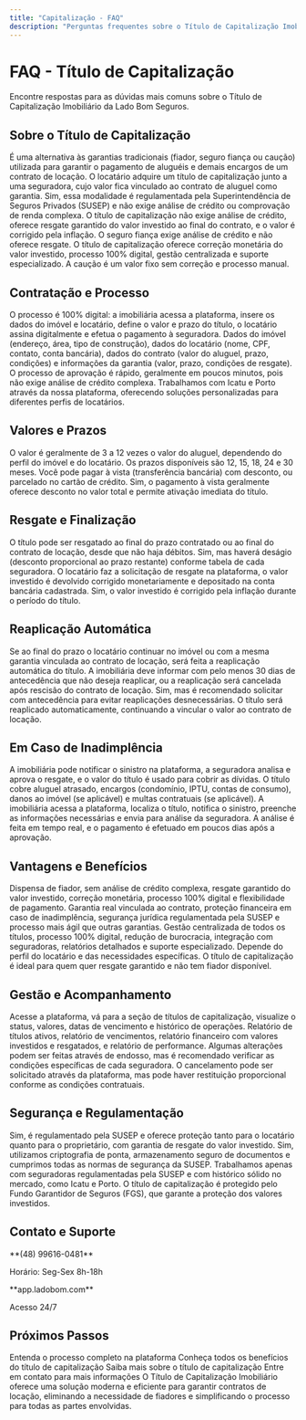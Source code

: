```yaml
---
title: "Capitalização - FAQ"
description: "Perguntas frequentes sobre o Título de Capitalização Imobiliário"
---
```


# FAQ - Título de Capitalização

<Info>
Encontre respostas para as dúvidas mais comuns sobre o Título de Capitalização Imobiliário da Lado Bom Seguros.
</Info>

## Sobre o Título de Capitalização

<AccordionGroup>
<Accordion title="O que é o Título de Capitalização Imobiliário?">
  É uma alternativa às garantias tradicionais (fiador, seguro fiança ou caução) utilizada para garantir o pagamento de aluguéis e demais encargos de um contrato de locação. O locatário adquire um título de capitalização junto a uma seguradora, cujo valor fica vinculado ao contrato de aluguel como garantia.
</Accordion>

<Accordion title="É regulamentado?">
  Sim, essa modalidade é regulamentada pela Superintendência de Seguros Privados (SUSEP) e não exige análise de crédito ou comprovação de renda complexa.
</Accordion>

<Accordion title="Qual a diferença entre título de capitalização e seguro fiança?">
  O título de capitalização não exige análise de crédito, oferece resgate garantido do valor investido ao final do contrato, e o valor é corrigido pela inflação. O seguro fiança exige análise de crédito e não oferece resgate.
</Accordion>

<Accordion title="Qual a diferença entre título de capitalização e caução?">
  O título de capitalização oferece correção monetária do valor investido, processo 100% digital, gestão centralizada e suporte especializado. A caução é um valor fixo sem correção e processo manual.
</Accordion>
</AccordionGroup>

## Contratação e Processo

<AccordionGroup>
<Accordion title="Como contratar o título de capitalização?">
  O processo é 100% digital: a imobiliária acessa a plataforma, insere os dados do imóvel e locatário, define o valor e prazo do título, o locatário assina digitalmente e efetua o pagamento à seguradora.
</Accordion>

<Accordion title="Quais dados são necessários?">
  Dados do imóvel (endereço, área, tipo de construção), dados do locatário (nome, CPF, contato, conta bancária), dados do contrato (valor do aluguel, prazo, condições) e informações da garantia (valor, prazo, condições de resgate).
</Accordion>

<Accordion title="Quanto tempo demora para aprovar?">
  O processo de aprovação é rápido, geralmente em poucos minutos, pois não exige análise de crédito complexa.
</Accordion>

<Accordion title="Quais seguradoras vocês trabalham?">
  Trabalhamos com Icatu e Porto através da nossa plataforma, oferecendo soluções personalizadas para diferentes perfis de locatários.
</Accordion>
</AccordionGroup>

## Valores e Prazos

<AccordionGroup>
<Accordion title="Qual o valor do título?">
  O valor é geralmente de 3 a 12 vezes o valor do aluguel, dependendo do perfil do imóvel e do locatário.
</Accordion>

<Accordion title="Quais os prazos disponíveis?">
  Os prazos disponíveis são 12, 15, 18, 24 e 30 meses.
</Accordion>

<Accordion title="Quais as formas de pagamento?">
  Você pode pagar à vista (transferência bancária) com desconto, ou parcelado no cartão de crédito.
</Accordion>

<Accordion title="Há desconto para pagamento à vista?">
  Sim, o pagamento à vista geralmente oferece desconto no valor total e permite ativação imediata do título.
</Accordion>
</AccordionGroup>

## Resgate e Finalização

<AccordionGroup>
<Accordion title="Quando posso resgatar o título?">
  O título pode ser resgatado ao final do prazo contratado ou ao final do contrato de locação, desde que não haja débitos.
</Accordion>

<Accordion title="Posso resgatar antes do prazo?">
  Sim, mas haverá deságio (desconto proporcional ao prazo restante) conforme tabela de cada seguradora.
</Accordion>

<Accordion title="Como funciona o resgate?">
  O locatário faz a solicitação de resgate na plataforma, o valor investido é devolvido corrigido monetariamente e depositado na conta bancária cadastrada.
</Accordion>

<Accordion title="O valor é corrigido pela inflação?">
  Sim, o valor investido é corrigido pela inflação durante o período do título.
</Accordion>
</AccordionGroup>

## Reaplicação Automática

<AccordionGroup>
<Accordion title="O que é reaplicação automática?">
  Se ao final do prazo o locatário continuar no imóvel ou com a mesma garantia vinculada ao contrato de locação, será feita a reaplicação automática do título.
</Accordion>

<Accordion title="Como cancelar a reaplicação?">
  A imobiliária deve informar com pelo menos 30 dias de antecedência que não deseja reaplicar, ou a reaplicação será cancelada após rescisão do contrato de locação.
</Accordion>

<Accordion title="Posso cancelar a reaplicação a qualquer momento?">
  Sim, mas é recomendado solicitar com antecedência para evitar reaplicações desnecessárias.
</Accordion>

<Accordion title="O que acontece se não cancelar a reaplicação?">
  O título será reaplicado automaticamente, continuando a vincular o valor ao contrato de locação.
</Accordion>
</AccordionGroup>

## Em Caso de Inadimplência

<AccordionGroup>
<Accordion title="O que acontece se o locatário não pagar o aluguel?">
  A imobiliária pode notificar o sinistro na plataforma, a seguradora analisa e aprova o resgate, e o valor do título é usado para cobrir as dívidas.
</Accordion>

<Accordion title="Quais valores são cobertos?">
  O título cobre aluguel atrasado, encargos (condomínio, IPTU, contas de consumo), danos ao imóvel (se aplicável) e multas contratuais (se aplicável).
</Accordion>

<Accordion title="Como acionar o título em caso de inadimplência?">
  A imobiliária acessa a plataforma, localiza o título, notifica o sinistro, preenche as informações necessárias e envia para análise da seguradora.
</Accordion>

<Accordion title="Qual o prazo para análise do sinistro?">
  A análise é feita em tempo real, e o pagamento é efetuado em poucos dias após a aprovação.
</Accordion>
</AccordionGroup>

## Vantagens e Benefícios

<AccordionGroup>
<Accordion title="Quais as vantagens para o locatário?">
  Dispensa de fiador, sem análise de crédito complexa, resgate garantido do valor investido, correção monetária, processo 100% digital e flexibilidade de pagamento.
</Accordion>

<Accordion title="Quais as vantagens para o proprietário?">
  Garantia real vinculada ao contrato, proteção financeira em caso de inadimplência, segurança jurídica regulamentada pela SUSEP e processo mais ágil que outras garantias.
</Accordion>

<Accordion title="Quais as vantagens para a imobiliária?">
  Gestão centralizada de todos os títulos, processo 100% digital, redução de burocracia, integração com seguradoras, relatórios detalhados e suporte especializado.
</Accordion>

<Accordion title="O título de capitalização é melhor que outras garantias?">
  Depende do perfil do locatário e das necessidades específicas. O título de capitalização é ideal para quem quer resgate garantido e não tem fiador disponível.
</Accordion>
</AccordionGroup>

## Gestão e Acompanhamento

<AccordionGroup>
<Accordion title="Como acompanhar o título na plataforma?">
  Acesse a plataforma, vá para a seção de títulos de capitalização, visualize o status, valores, datas de vencimento e histórico de operações.
</Accordion>

<Accordion title="Quais relatórios estão disponíveis?">
  Relatório de títulos ativos, relatório de vencimentos, relatório financeiro com valores investidos e resgatados, e relatório de performance.
</Accordion>

<Accordion title="Posso alterar os dados do título?">
  Algumas alterações podem ser feitas através de endosso, mas é recomendado verificar as condições específicas de cada seguradora.
</Accordion>

<Accordion title="Como cancelar o título?">
  O cancelamento pode ser solicitado através da plataforma, mas pode haver restituição proporcional conforme as condições contratuais.
</Accordion>
</AccordionGroup>

## Segurança e Regulamentação

<AccordionGroup>
<Accordion title="O título de capitalização é seguro?">
  Sim, é regulamentado pela SUSEP e oferece proteção tanto para o locatário quanto para o proprietário, com garantia de resgate do valor investido.
</Accordion>

<Accordion title="A plataforma é segura?">
  Sim, utilizamos criptografia de ponta, armazenamento seguro de documentos e cumprimos todas as normas de segurança da SUSEP.
</Accordion>

<Accordion title="Posso confiar nas seguradoras parceiras?">
  Trabalhamos apenas com seguradoras regulamentadas pela SUSEP e com histórico sólido no mercado, como Icatu e Porto.
</Accordion>

<Accordion title="O que acontece se a seguradora falir?">
  O título de capitalização é protegido pelo Fundo Garantidor de Seguros (FGS), que garante a proteção dos valores investidos.
</Accordion>
</AccordionGroup>

## Contato e Suporte

<CardGroup cols="2">
<Card title="WhatsApp" icon="phone">
  **(48) 99616-0481**
  
  Horário: Seg-Sex 8h-18h
</Card>

<Card title="Plataforma" icon="computer-desktop">
  **app.ladobom.com**
  
  Acesso 24/7
</Card>
</CardGroup>

## Próximos Passos

<CardGroup cols="2">
<Card title="Como Funciona" icon="play" href="/produtos/capitalizacao/como-funciona">
  Entenda o processo completo na plataforma
</Card>

<Card title="Benefícios" icon="star" href="/produtos/capitalizacao/beneficios">
  Conheça todos os benefícios do título de capitalização
</Card>

<Card title="Sobre o Produto" icon="information-circle" href="/produtos/capitalizacao/sobre">
  Saiba mais sobre o título de capitalização
</Card>

<Card title="Contato" icon="phone" href="/contato">
  Entre em contato para mais informações
</Card>
</CardGroup>

<Note>
O Título de Capitalização Imobiliário oferece uma solução moderna e eficiente para garantir contratos de locação, eliminando a necessidade de fiadores e simplificando o processo para todas as partes envolvidas.
</Note>
